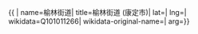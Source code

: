 {{ {{{1|PRC admin/showdata}}}|
name=榆林街道|
title=榆林街道 (康定市)|
lat=|
lng=|
wikidata=Q101011266|
wikidata-original-name=|
arg={{{arg|}}}}}